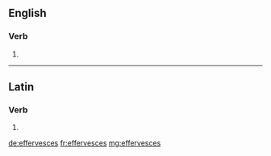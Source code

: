 ==English==

===Verb===
{{head|en|verb form}}

# {{en-third-person singular of|effervesce}}

----

==Latin==

===Verb===
{{la-verb-form|effervēscēs}}

# {{inflection of|effervēscō||2|s|fut|act|ind|lang=la}}

[[de:effervesces]]
[[fr:effervesces]]
[[mg:effervesces]]